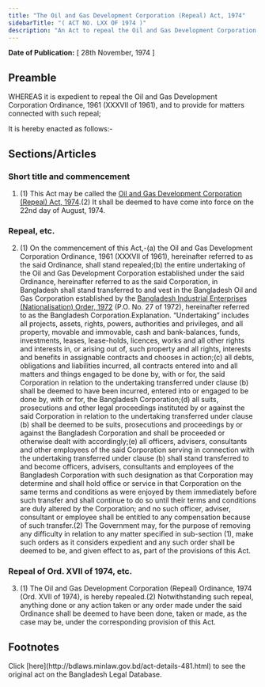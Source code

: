 ```yaml
---
title: "The Oil and Gas Development Corporation (Repeal) Act, 1974"
sidebarTitle: "( ACT NO. LXX OF 1974 )"
description: "An Act to repeal the Oil and Gas Development Corporation Ordinance, 1961."
---
```


**Date of Publication:** [ 28th November, 1974 ]

## Preamble

WHEREAS it is expedient to repeal the Oil and Gas Development Corporation Ordinance, 1961 (XXXVII of 1961), and to provide for matters connected with such repeal;

It is hereby enacted as follows:-

## Sections/Articles

### Short title and commencement

1. (1) This Act may be called the [Oil and Gas Development Corporation (Repeal) Act, 1974](/laws/volume-19/act-481 "Oil and Gas Development Corporation (Repeal) Act, 1974").(2) It shall be deemed to have come into force on the 22nd day of August, 1974.

### Repeal, etc.

2. (1) On the commencement of this Act,-(a) the Oil and Gas Development Corporation Ordinance, 1961 (XXXVII of 1961), hereinafter referred to as the said Ordinance, shall stand repealed;(b) the entire undertaking of the Oil and Gas Development Corporation established under the said Ordinance, hereinafter referred to as the said Corporation, in Bangladesh shall stand transferred to and vest in the Bangladesh Oil and Gas Corporation established by the [Bangladesh Industrial Enterprises (Nationalisation) Order, 1972](/laws/volume-15/act-378 "Bangladesh Industrial Enterprises (Nationalisation) Order, 1972 ") (P.O. No. 27 of 1972), hereinafter referred to as the Bangladesh Corporation.Explanation. “Undertaking” includes all projects, assets, rights, powers, authorities and privileges, and all property, movable and immovable, cash and bank-balances, funds, investments, leases, lease-holds, licences, works and all other rights and interests in, or arising out of, such property and all rights, interests and benefits in assignable contracts and chooses in action;(c) all debts, obligations and liabilities incurred, all contracts entered into and all matters and things engaged to be done by, with or for, the said Corporation in relation to the undertaking transferred under clause (b) shall be deemed to have been incurred, entered into or engaged to be done by, with or for, the Bangladesh Corporation;(d) all suits, prosecutions and other legal proceedings instituted by or against the said Corporation in relation to the undertaking transferred under clause (b) shall be deemed to be suits, prosecutions and proceedings by or against the Bangladesh Corporation and shall be proceeded or otherwise dealt with accordingly;(e) all officers, advisers, consultants and other employees of the said Corporation serving in connection with the undertaking transferred under clause (b) shall stand transferred to and become officers, advisers, consultants and employees of the Bangladesh Corporation with such designation as that Corporation may determine and shall hold office or service in that Corporation on the same terms and conditions as were enjoyed by them immediately before such transfer and shall continue to do so until their terms and conditions are duly altered by the Corporation; and no such officer, adviser, consultant or employee shall be entitled to any compensation because of such transfer.(2) The Government may, for the purpose of removing any difficulty in relation to any matter specified in sub-section (1), make such orders as it considers expedient and any such order shall be deemed to be, and given effect to as, part of the provisions of this Act.

### Repeal of Ord. XVII of 1974, etc.

3. (1) The Oil and Gas Development Corporation (Repeal) Ordinance, 1974 (Ord. XVII of 1974), is hereby repealed.(2) Notwithstanding such repeal, anything done or any action taken or any order made under the said Ordinance shall be deemed to have been done, taken or made, as the case may be, under the corresponding provision of this Act.

## Footnotes

<Note>
  Click [here](http://bdlaws.minlaw.gov.bd/act-details-481.html) to see the original act on the Bangladesh Legal Database.
</Note>
